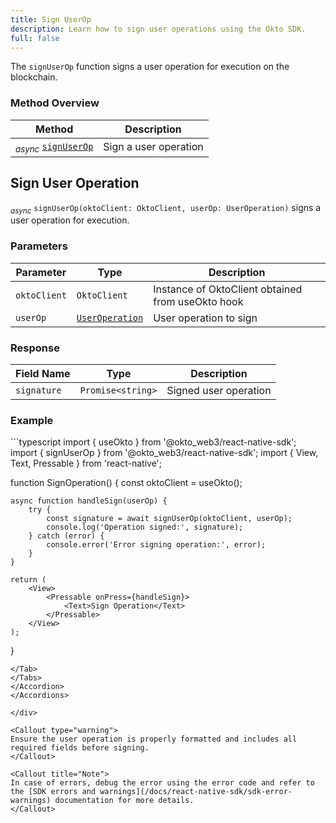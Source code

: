 ```yaml
---
title: Sign UserOp
description: Learn how to sign user operations using the Okto SDK.
full: false
---
```



The `signUserOp` function signs a user operation for execution on the blockchain.

### Method Overview

| Method | Description |
|---------|-------------|
| <sub><i>async</i></sub> [`signUserOp`](#sign-user-op) | Sign a user operation |

<div className="method-box">

## Sign User Operation

<sub><i>async</i></sub> `signUserOp(oktoClient: OktoClient, userOp: UserOperation)` signs a user operation for execution.

### Parameters

| Parameter | Type | Description |
|-----------|------|-------------|
| `oktoClient` | `OktoClient` | Instance of OktoClient obtained from useOkto hook |
| `userOp` | [`UserOperation`](/docs/react-native-sdk/technical-reference#models) | User operation to sign |

### Response

<Callout title="Success Response">

| Field Name | Type | Description |
|------------|------|-------------|
| `signature` | `Promise<string>` | Signed user operation |

</Callout>

### Example

<Accordions>
<Accordion title="Usage">
<Tabs items={['TypeScript']}>
<Tab value="TypeScript">
```typescript
import { useOkto } from '@okto_web3/react-native-sdk';
import { signUserOp } from '@okto_web3/react-native-sdk';
import { View, Text, Pressable } from 'react-native';

function SignOperation() {
    const oktoClient = useOkto();

    async function handleSign(userOp) {
        try {
            const signature = await signUserOp(oktoClient, userOp);
            console.log('Operation signed:', signature);
        } catch (error) {
            console.error('Error signing operation:', error);
        }
    }

    return (
        <View>
            <Pressable onPress={handleSign}>
                <Text>Sign Operation</Text>
            </Pressable>
        </View>
    );
}
```
</Tab>
</Tabs>
</Accordion>
</Accordions>

</div>

<Callout type="warning">
Ensure the user operation is properly formatted and includes all required fields before signing.
</Callout>

<Callout title="Note">
In case of errors, debug the error using the error code and refer to the [SDK errors and warnings](/docs/react-native-sdk/sdk-error-warnings) documentation for more details.
</Callout>